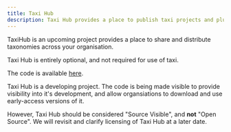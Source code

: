 ```yaml
---
title: Taxi Hub
description: Taxi Hub provides a place to publish taxi projects and plugins
---
```



TaxiHub is an upcoming project provides a place to share and distribute taxonomies across your organisation.

<Hint>
Taxi Hub is entirely optional, and not required for use of taxi.
</Hint>

The code is available [here](https://gitlab.com/taxi-lang/taxi-hub).

<Discourage>
Taxi Hub is a developing project.  The code is being made visible to provide visibility into it's development, and allow organsiations to download and use early-access versions of it.

However, Taxi Hub should be considered "Source Visible", and **not** "Open Source".  We will revisit and clarify licensing of Taxi Hub at a later date.
</Discourage>
